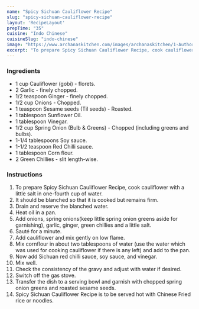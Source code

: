 ---
name: "Spicy Sichuan Cauliflower Recipe"
slug: "spicy-sichuan-cauliflower-recipe"
layout: 'RecipeLayout'
prepTime: "35"
cuisine: "Indo Chinese"
cuisineSlug: "indo-chinese"
image: "https://www.archanaskitchen.com/images/archanaskitchen/1-Author/TingleYourTasteBuds/Schezwan_Cauliflower.jpg"
excerpt: "To prepare Spicy Sichuan Cauliflower Recipe, cook cauliflower with a little salt in one-fourth cup of water"
---

### Ingredients

- 1 cup Cauliflower (gobi) - florets.
- 2 Garlic - finely chopped.
- 1/2 teaspoon Ginger - finely chopped.
- 1/2 cup Onions - Chopped.
- 1 teaspoon Sesame seeds (Til seeds) - Roasted.
- 1 tablespoon Sunflower Oil.
- 1 tablespoon Vinegar.
- 1/2 cup Spring Onion (Bulb & Greens) - Chopped (including greens and bulbs).
- 1-1/4 tablespoons Soy sauce.
- 1-1/2 teaspoon Red Chilli sauce.
- 1 tablespoon Corn flour.
- 2 Green Chillies - slit length-wise.

### Instructions

1. To prepare Spicy Sichuan Cauliflower Recipe, cook cauliflower with a little salt in one-fourth cup of water.
1. It should be blanched so that it is cooked but remains firm.
1. Drain and reserve the blanched water.
1. Heat oil in a pan.
1. Add onions, spring onions(keep little spring onion greens aside for garnishing), garlic, ginger, green chillies and a little salt.
1. Sauté for a minute.
1. Add cauliflower and mix gently on low flame.
1. Mix cornflour in about two tablespoons of water (use the water which was used for cooking cauliflower if there is any left) and add to the pan.
1. Now add Sichuan red chilli sauce, soy sauce, and vinegar.
1. Mix well.
1. Check the consistency of the gravy and adjust with water if desired.
1. Switch off the gas stove.
1. Transfer the dish to a serving bowl and garnish with chopped spring onion greens and roasted sesame seeds.
1. Spicy Sichuan Cauliflower Recipe is to be served hot with Chinese Fried rice or noodles.
